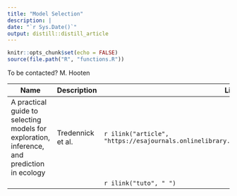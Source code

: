 ```yaml
---
title: "Model Selection"
description: |
date: "`r Sys.Date()`"
output: distill::distill_article
---
```




```r
knitr::opts_chunk$set(echo = FALSE)
source(file.path("R", "functions.R"))

```

To be contacted? M. Hooten



| Name        | Description                 | Links |
|-------------|-----------------------------|-------|
|A practical guide to selecting models for exploration, inference, and prediction in ecology|Tredennick et al. |`r ilink("article", "https://esajournals.onlinelibrary.wiley.com/doi/full/10.1002/ecy.3336")`|
| | |`r ilink("tuto", " ")`|




